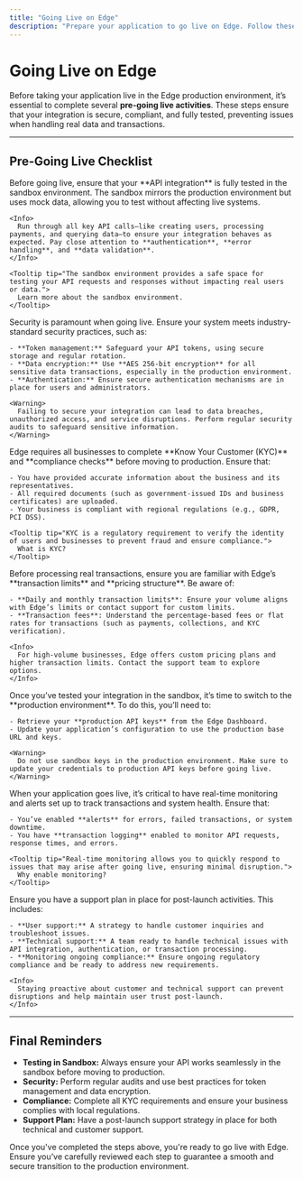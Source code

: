 ```yaml
---
title: "Going Live on Edge"
description: "Prepare your application to go live on Edge. Follow these pre-going live activities to ensure a smooth transition from sandbox to production."
---
```


# Going Live on Edge

Before taking your application live in the Edge production environment, it’s essential to complete several **pre-going live activities**. These steps ensure that your integration is secure, compliant, and fully tested, preventing issues when handling real data and transactions.

---

## Pre-Going Live Checklist

<Steps>

  <Step title="1: Finalize API Integration in Sandbox">
    Before going live, ensure that your **API integration** is fully tested in the sandbox environment. The sandbox mirrors the production environment but uses mock data, allowing you to test without affecting live systems.

    <Info>
      Run through all key API calls—like creating users, processing payments, and querying data—to ensure your integration behaves as expected. Pay close attention to **authentication**, **error handling**, and **data validation**.
    </Info>
    
    <Tooltip tip="The sandbox environment provides a safe space for testing your API requests and responses without impacting real users or data.">
      Learn more about the sandbox environment.
    </Tooltip>
  </Step>

  <Step title="2: Conduct Security Audits">
    Security is paramount when going live. Ensure your system meets industry-standard security practices, such as:

    - **Token management:** Safeguard your API tokens, using secure storage and regular rotation.
    - **Data encryption:** Use **AES 256-bit encryption** for all sensitive data transactions, especially in the production environment.
    - **Authentication:** Ensure secure authentication mechanisms are in place for users and administrators.

    <Warning>
      Failing to secure your integration can lead to data breaches, unauthorized access, and service disruptions. Perform regular security audits to safeguard sensitive information.
    </Warning>
  </Step>

  <Step title="3: Complete KYC and Compliance Requirements">
    Edge requires all businesses to complete **Know Your Customer (KYC)** and **compliance checks** before moving to production. Ensure that:

    - You have provided accurate information about the business and its representatives.
    - All required documents (such as government-issued IDs and business certificates) are uploaded.
    - Your business is compliant with regional regulations (e.g., GDPR, PCI DSS).

    <Tooltip tip="KYC is a regulatory requirement to verify the identity of users and businesses to prevent fraud and ensure compliance.">
      What is KYC?
    </Tooltip>
  </Step>

  <Step title="4: Review Transaction Limits and Pricing">
    Before processing real transactions, ensure you are familiar with Edge’s **transaction limits** and **pricing structure**. Be aware of:

    - **Daily and monthly transaction limits**: Ensure your volume aligns with Edge’s limits or contact support for custom limits.
    - **Transaction fees**: Understand the percentage-based fees or flat rates for transactions (such as payments, collections, and KYC verification).
    
    <Info>
      For high-volume businesses, Edge offers custom pricing plans and higher transaction limits. Contact the support team to explore options.
    </Info>
  </Step>

  <Step title="5: Set Up Production API Keys">
    Once you’ve tested your integration in the sandbox, it’s time to switch to the **production environment**. To do this, you’ll need to:

    - Retrieve your **production API keys** from the Edge Dashboard.
    - Update your application’s configuration to use the production base URL and keys.

    <Warning>
      Do not use sandbox keys in the production environment. Make sure to update your credentials to production API keys before going live.
    </Warning>
  </Step>

  <Step title="6: Enable Real-Time Monitoring and Alerts">
    When your application goes live, it’s critical to have real-time monitoring and alerts set up to track transactions and system health. Ensure that:

    - You’ve enabled **alerts** for errors, failed transactions, or system downtime.
    - You have **transaction logging** enabled to monitor API requests, response times, and errors.

    <Tooltip tip="Real-time monitoring allows you to quickly respond to issues that may arise after going live, ensuring minimal disruption.">
      Why enable monitoring?
    </Tooltip>

  </Step>

  <Step title="7: Prepare for Post-Go-Live Support">
    Ensure you have a support plan in place for post-launch activities. This includes:

    - **User support:** A strategy to handle customer inquiries and troubleshoot issues.
    - **Technical support:** A team ready to handle technical issues with API integration, authentication, or transaction processing.
    - **Monitoring ongoing compliance:** Ensure ongoing regulatory compliance and be ready to address new requirements.

    <Info>
      Staying proactive about customer and technical support can prevent disruptions and help maintain user trust post-launch.
    </Info>
  </Step>

</Steps>

---

## Final Reminders

- **Testing in Sandbox:** Always ensure your API works seamlessly in the sandbox before moving to production.
- **Security:** Perform regular audits and use best practices for token management and data encryption.
- **Compliance:** Complete all KYC requirements and ensure your business complies with local regulations.
- **Support Plan:** Have a post-launch support strategy in place for both technical and customer support.

<Check>
Once you've completed the steps above, you're ready to go live with Edge. Ensure you’ve carefully reviewed each step to guarantee a smooth and secure transition to the production environment.
</Check>
